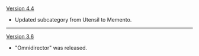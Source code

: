 {{Change History/Header}}
[[Version 4.4]]
* Updated subcategory from Utensil to Memento.
----
[[Version 3.6]]
* "Omnidirector" was released.